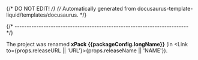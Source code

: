 {/* DO NOT EDIT! */}
{/* Automatically generated from docusaurus-template-liquid/templates/docusaurus. */}


{/* ------------------------------------------------------------------------ */}

The project was renamed **xPack {{packageConfig.longName}}**
(in <Link to={props.releaseURL || 'URL'}>{props.releaseName || 'NAME'}</Link>).
